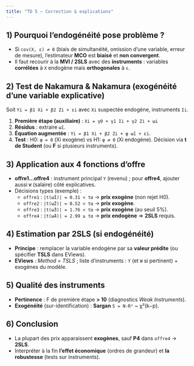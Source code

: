 ```yaml
---
title: "TD 5 — Correction & explications"
---
```


## 1) Pourquoi l’endogénéité pose problème ?
- Si `cov(X, ε) ≠ 0` (biais de simultanéité, omission d’une variable, erreur de mesure), l’estimateur **MCO** est **biaisé** et **non convergent**.
- Il faut recourir à la **MVI / 2SLS** avec des **instruments** : variables **corrélées** à `X` endogène mais **orthogonales** à `ε`.

## 2) Test de Nakamura & Nakamura (exogénéité d’une variable explicative)
Soit `Yi = β1 Xi + β2 Zi + εi` avec `Xi` suspectée endogène, instruments `Ii`.

1. **Première étape (auxiliaire)** : `Xi = γ0 + γ1 Ii + γ2 Zi + ωi`  
2. **Résidus** : extraire `ω̂i`.  
3. **Équation augmentée** : `Yi = β1 Xi + β2 Zi + φ ω̂i + εi`.  
4. **Test** : H0: `φ = 0` (Xi exogène) vs H1: `φ ≠ 0` (Xi endogène). Décision via **t de Student** (ou **F** si plusieurs instruments).

## 3) Application aux 4 fonctions d’offre
- **offre1…offre4** : instrument principal `Y` (revenu) ; pour **offre4**, ajouter aussi `W` (salaire) côté explicatives.  
- Décisions types (exemple) :  
  - `offre1` : `|t(ω̂1)| = 0.31 < tα` → **prix exogène** (non rejet H0).  
  - `offre2` : `|t(ω̂2)| = 0.52 < tα` → **prix exogène**.  
  - `offre3` : `|t(ω̂3)| = 1.76 < tα` → **prix exogène** (au seuil 5%).  
  - `offre4` : `|t(ω̂4)| = 2.99 ≥ tα` → **prix endogène** ⇒ **2SLS** requis.

## 4) Estimation par 2SLS (si endogénéité)
- **Principe** : remplacer la variable endogène par sa **valeur prédite** (ou spécifier **TSLS** dans EViews).  
- **EViews** : *Method = TSLS* ; liste d’instruments : `Y` (et `W` si pertinent) + exogènes du modèle.

## 5) Qualité des instruments
- **Pertinence** : F de première étape **> 10** (diagnostics *Weak Instruments*).  
- **Exogénéité** (sur-identification) : **Sargan** `S = N·R²` ~ χ²(k−p).

## 6) Conclusion
- La plupart des prix apparaissent **exogènes**, sauf **P4** dans `offre4` → **2SLS**.  
- Interpréter à la fin **l’effet économique** (ordres de grandeur) et **la robustesse** (tests sur instruments).
